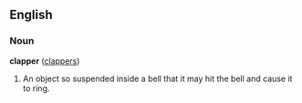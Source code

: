 ==English==
===Noun===
'''clapper''' ([[clappers]])

# An object so suspended inside a bell that it may hit the bell and cause it to ring.